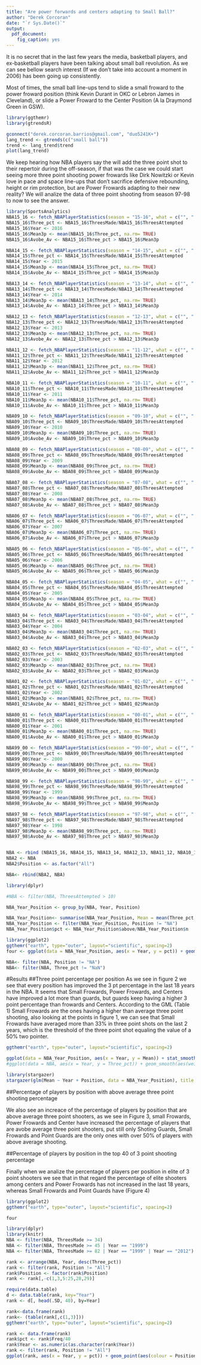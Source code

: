 ```yaml
---
title: "Are power forwards and centers adapting to Small Ball?"
author: "Derek Corcoran"
date: "`r Sys.Date()`"
output:
  pdf_document:
    fig_caption: yes
---
```


It is no secret that in the last few years the media, basketball players, and ex-basketball players have been talking about small ball revolution. As we can see bellow search interest (If we don't take into account a moment in 2006) has been going up consistently.

Most of times, the small ball line-ups tend to slide a small froward to the power froward position (think Kevin Durant in OKC or Lebron James in Cleveland), or slide a Power Froward to the Center Position (A la Draymond Green in GSW). 

```r
library(ggthemr)
library(gtrendsR)
```

```r
gconnect("derek.corcoran.barrios@gmail.com", "duo5241K+") 
lang_trend <- gtrends(c("small ball"))
trend <- lang_trend$trend
plot(lang_trend)
```

We keep hearing how NBA players say the will add the three point shot to their repertoir during the off-season, if that was the case we could start seeing more three point shooting power frowards like Dirk Nowitzki or Kevin love in pace and space line-ups that don't sacrifice defensive rebounding, height or rim protection, but are Power Frowards adapting to their new reality? We will analize the data of three point shooting from season 97-98 to now to see the answer.

```r
library(SportsAnalytics)
NBA15_16 <- fetch_NBAPlayerStatistics(season = "15-16", what = c("", ".Home", ".Away"))
NBA15_16$Three_pct <- NBA15_16$ThreesMade/NBA15_16$ThreesAttempted
NBA15_16$Year <- 2016
NBA15_16$Mean3p <- mean(NBA15_16$Three_pct, na.rm= TRUE)
NBA15_16$Avobe_Av <- NBA15_16$Three_pct > NBA15_16$Mean3p

NBA14_15 <- fetch_NBAPlayerStatistics(season = "14-15", what = c("", ".Home", ".Away"))
NBA14_15$Three_pct <- NBA14_15$ThreesMade/NBA14_15$ThreesAttempted
NBA14_15$Year <- 2015
NBA14_15$Mean3p <- mean(NBA14_15$Three_pct, na.rm= TRUE)
NBA14_15$Avobe_Av <- NBA14_15$Three_pct > NBA14_15$Mean3p

NBA13_14 <- fetch_NBAPlayerStatistics(season = "13-14", what = c("", ".Home", ".Away"))
NBA13_14$Three_pct <- NBA13_14$ThreesMade/NBA13_14$ThreesAttempted
NBA13_14$Year <- 2014
NBA13_14$Mean3p <- mean(NBA13_14$Three_pct, na.rm= TRUE)
NBA13_14$Avobe_Av <- NBA13_14$Three_pct > NBA13_14$Mean3p

NBA12_13 <- fetch_NBAPlayerStatistics(season = "12-13", what = c("", ".Home", ".Away"))
NBA12_13$Three_pct <- NBA12_13$ThreesMade/NBA12_13$ThreesAttempted
NBA12_13$Year <- 2013
NBA12_13$Mean3p <- mean(NBA12_13$Three_pct, na.rm= TRUE)
NBA12_13$Avobe_Av <- NBA12_13$Three_pct > NBA12_13$Mean3p

NBA11_12 <- fetch_NBAPlayerStatistics(season = "11-12", what = c("", ".Home", ".Away"))
NBA11_12$Three_pct <- NBA11_12$ThreesMade/NBA11_12$ThreesAttempted
NBA11_12$Year <- 2012
NBA11_12$Mean3p <- mean(NBA11_12$Three_pct, na.rm= TRUE)
NBA11_12$Avobe_Av <- NBA11_12$Three_pct > NBA11_12$Mean3p

NBA10_11 <- fetch_NBAPlayerStatistics(season = "10-11", what = c("", ".Home", ".Away"))
NBA10_11$Three_pct <- NBA10_11$ThreesMade/NBA10_11$ThreesAttempted
NBA10_11$Year <- 2011
NBA10_11$Mean3p <- mean(NBA10_11$Three_pct, na.rm= TRUE)
NBA10_11$Avobe_Av <- NBA10_11$Three_pct > NBA10_11$Mean3p

NBA09_10 <- fetch_NBAPlayerStatistics(season = "09-10", what = c("", ".Home", ".Away"))
NBA09_10$Three_pct <- NBA09_10$ThreesMade/NBA09_10$ThreesAttempted
NBA09_10$Year <- 2010
NBA09_10$Mean3p <- mean(NBA09_10$Three_pct, na.rm= TRUE)
NBA09_10$Avobe_Av <- NBA09_10$Three_pct > NBA09_10$Mean3p

NBA08_09 <- fetch_NBAPlayerStatistics(season = "08-09", what = c("", ".Home", ".Away"))
NBA08_09$Three_pct <- NBA08_09$ThreesMade/NBA08_09$ThreesAttempted
NBA08_09$Year <- 2009
NBA08_09$Mean3p <- mean(NBA08_09$Three_pct, na.rm= TRUE)
NBA08_09$Avobe_Av <- NBA08_09$Three_pct > NBA08_09$Mean3p

NBA07_08 <- fetch_NBAPlayerStatistics(season = "07-08", what = c("", ".Home", ".Away"))
NBA07_08$Three_pct <- NBA07_08$ThreesMade/NBA07_08$ThreesAttempted
NBA07_08$Year <- 2008
NBA07_08$Mean3p <- mean(NBA07_08$Three_pct, na.rm= TRUE)
NBA07_08$Avobe_Av <- NBA07_08$Three_pct > NBA07_08$Mean3p

NBA06_07 <- fetch_NBAPlayerStatistics(season = "06-07", what = c("", ".Home", ".Away"))
NBA06_07$Three_pct <- NBA06_07$ThreesMade/NBA06_07$ThreesAttempted
NBA06_07$Year <- 2007
NBA06_07$Mean3p <- mean(NBA06_07$Three_pct, na.rm= TRUE)
NBA06_07$Avobe_Av <- NBA06_07$Three_pct > NBA06_07$Mean3p

NBA05_06 <- fetch_NBAPlayerStatistics(season = "05-06", what = c("", ".Home", ".Away"))
NBA05_06$Three_pct <- NBA05_06$ThreesMade/NBA05_06$ThreesAttempted
NBA05_06$Year <- 2006
NBA05_06$Mean3p <- mean(NBA05_06$Three_pct, na.rm= TRUE)
NBA05_06$Avobe_Av <- NBA05_06$Three_pct > NBA05_06$Mean3p

NBA04_05 <- fetch_NBAPlayerStatistics(season = "04-05", what = c("", ".Home", ".Away"))
NBA04_05$Three_pct <- NBA04_05$ThreesMade/NBA04_05$ThreesAttempted
NBA04_05$Year <- 2005
NBA04_05$Mean3p <- mean(NBA04_05$Three_pct, na.rm= TRUE)
NBA04_05$Avobe_Av <- NBA04_05$Three_pct > NBA04_05$Mean3p

NBA03_04 <- fetch_NBAPlayerStatistics(season = "03-04", what = c("", ".Home", ".Away"))
NBA03_04$Three_pct <- NBA03_04$ThreesMade/NBA03_04$ThreesAttempted
NBA03_04$Year <- 2004
NBA03_04$Mean3p <- mean(NBA03_04$Three_pct, na.rm= TRUE)
NBA03_04$Avobe_Av <- NBA03_04$Three_pct > NBA03_04$Mean3p

NBA02_03 <- fetch_NBAPlayerStatistics(season = "02-03", what = c("", ".Home", ".Away"))
NBA02_03$Three_pct <- NBA02_03$ThreesMade/NBA02_03$ThreesAttempted
NBA02_03$Year <- 2003
NBA02_03$Mean3p <- mean(NBA02_03$Three_pct, na.rm= TRUE)
NBA02_03$Avobe_Av <- NBA02_03$Three_pct > NBA02_03$Mean3p

NBA01_02 <- fetch_NBAPlayerStatistics(season = "01-02", what = c("", ".Home", ".Away"))
NBA01_02$Three_pct <- NBA01_02$ThreesMade/NBA01_02$ThreesAttempted
NBA01_02$Year <- 2002
NBA01_02$Mean3p <- mean(NBA01_02$Three_pct, na.rm= TRUE)
NBA01_02$Avobe_Av <- NBA01_02$Three_pct > NBA01_02$Mean3p

NBA00_01 <- fetch_NBAPlayerStatistics(season = "00-01", what = c("", ".Home", ".Away"))
NBA00_01$Three_pct <- NBA00_01$ThreesMade/NBA00_01$ThreesAttempted
NBA00_01$Year <- 2001
NBA00_01$Mean3p <- mean(NBA00_01$Three_pct, na.rm= TRUE)
NBA00_01$Avobe_Av <- NBA00_01$Three_pct > NBA00_01$Mean3p

NBA99_00 <- fetch_NBAPlayerStatistics(season = "99-00", what = c("", ".Home", ".Away"))
NBA99_00$Three_pct <- NBA99_00$ThreesMade/NBA99_00$ThreesAttempted
NBA99_00$Year <- 2000
NBA99_00$Mean3p <- mean(NBA99_00$Three_pct, na.rm= TRUE)
NBA99_00$Avobe_Av <- NBA99_00$Three_pct > NBA99_00$Mean3p

NBA98_99 <- fetch_NBAPlayerStatistics(season = "98-99", what = c("", ".Home", ".Away"))
NBA98_99$Three_pct <- NBA98_99$ThreesMade/NBA98_99$ThreesAttempted
NBA98_99$Year <- 1999
NBA98_99$Mean3p <- mean(NBA98_99$Three_pct, na.rm= TRUE)
NBA98_99$Avobe_Av <- NBA98_99$Three_pct > NBA98_99$Mean3p

NBA97_98 <- fetch_NBAPlayerStatistics(season = "97-98", what = c("", ".Home", ".Away"))
NBA97_98$Three_pct <- NBA97_98$ThreesMade/NBA97_98$ThreesAttempted
NBA97_98$Year <- 1998
NBA97_98$Mean3p <- mean(NBA98_99$Three_pct, na.rm= TRUE)
NBA97_98$Avobe_Av <- NBA97_98$Three_pct > NBA97_98$Mean3p


NBA <- rbind (NBA15_16, NBA14_15, NBA13_14, NBA12_13, NBA11_12, NBA10_11, NBA09_10, NBA07_08 , NBA08_09, NBA06_07, NBA05_06, NBA04_05,  NBA03_04, NBA02_03, NBA01_02, NBA00_01, NBA99_00, NBA98_99, NBA97_98)
NBA2 <- NBA
NBA2$Position <- as.factor("All")

NBA<- rbind(NBA2, NBA)
```

```r

library(dplyr)

#NBA <- filter(NBA, ThreesAttempted > 10)

NBA_Year_Position <- group_by(NBA, Year, Position)

NBA_Year_Position<- summarise(NBA_Year_Position, Mean = mean(Three_pct, na.rm = TRUE), SD = sd(Three_pct, na.rm = TRUE), n = n(), above = sum(Avobe_Av, na.rm = TRUE))
NBA_Year_Position <- filter(NBA_Year_Position, Position != "NA")
NBA_Year_Position$pct <- NBA_Year_Position$above/NBA_Year_Position$n

library(ggplot2)
ggthemr("earth", type="outer", layout="scientific", spacing=2)
four <- ggplot(data = NBA_Year_Position, aes(x = Year, y = pct)) + geom_point(aes(color = Position)) + geom_smooth(method = "lm",aes(color=Position))
```

```r

NBA<- filter(NBA, Position != "NA")
NBA<- filter(NBA, Three_pct != "NaN")
```

#Results
##Three point percentage per position
As we see in figure 2 we see that every position has improved the 3 pt percentage in the last 18 years in the NBA. It seems that Small Frowards, Power Frowards, and Centers have improved a lot more than guards, but guards keep having a higher 3 point percentage than frowards and Centers. According to the GML (Table 1) Small Frowards are the ones having a higher than average three point shooting, also looking at the points in figure 1, we can see that Small Frowards have averaged more than 33% in three point shots on the last 2 years, which is the threshold of the three point shot equaling the value of a 50% two pointer.

```r
ggthemr("earth", type="outer", layout="scientific", spacing=2)

ggplot(data = NBA_Year_Position, aes(x = Year, y = Mean)) + stat_smooth(method="lm", aes(color = Position)) + ylab("3-Point Shooting %") + geom_hline(aes(yintercept= 0.33))+ geom_point(aes(color = Position), alpha = 0.5)
#ggplot(data = NBA, aes(x = Year, y = Three_pct)) + geom_smooth(aes(weight=TotalMinutesPlayed,color=Position))

```

```r
library(stargazer)
stargazer(glm(Mean ~ Year + Position, data = NBA_Year_Position), title = "Glm terms and their p-values")

```

##Percentage of players by position with above average three point shooting percentage

We also see an increace of the percentage of players by position that are above average three point shooters, as we see in Figure 3, small Frowards, Power Frowards and Center have increased the percentage of players that are avobe average three point shooters, put still only Shoting Guards, Small Frowards and Point Guards are the only ones with over 50% of players with above average shooting.


##Percentage of players by position in the top 40 of 3 point shooting percentage

Finally when we analize the percentage of players per position in elite of 3 point shooters we see that in that regard the percentage of elite shooters among centers and Power Frowards has not increased in the last 18 years, whereas Small Frowards and Point Guards have (Figure 4)

```r
library(ggplot2)
ggthemr("earth", type="outer", layout="scientific", spacing=2)

four
```


```r

library(dplyr)
library(knitr)
NBA <- filter(NBA, ThreesMade >= 34)
NBA <- filter(NBA, ThreesMade >= 45 | Year == "1999")
NBA <- filter(NBA, ThreesMade >= 82 | Year == "1999" | Year == "2012")

rank <- arrange(NBA, Year, desc(Three_pct))
rank <- filter(rank, Position != "All")
rank$Position <- factor(rank$Position)
rank <- rank[,-c(1,3,5:25,28,29)]

require(data.table)
d <- data.table(rank, key="Year")
rank <- d[, head(.SD, 40), by=Year]
```

```r
rank<-data.frame(rank)
rank<- (table(rank[,c(1,3)]))
ggthemr("earth", type="outer", layout="scientific", spacing=2)

rank <- data.frame(rank)
rank$pct <- rank$Freq/40
rank$Year <- as.numeric(as.character(rank$Year))
rank <- filter(rank, Position != "All")
ggplot(rank, aes(x = Year, y = pct)) + geom_point(aes(colour = Position)) + geom_smooth(method = "lm",aes(color=Position))
```